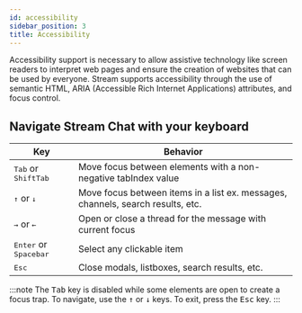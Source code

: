 ```yaml
---
id: accessibility
sidebar_position: 3
title: Accessibility
---
```


Accessibility support is necessary to allow assistive technology like screen readers to interpret web pages and ensure the creation of websites that can be used by everyone.
Stream supports accessibility through the use of semantic HTML, ARIA (Accessible Rich Internet Applications) attributes, and focus control.

## Navigate Stream Chat with your keyboard


| Key                                              | Behavior                                                                        |
| ------------------------------------------------ | ------------------------------------------------------------------------------- |
| <kbd>Tab</kbd> or <kbd>Shift</kbd><kbd>Tab</kbd> | Move focus between elements with a non-negative tabIndex value                  |
| <kbd>↑</kbd> or <kbd>↓</kbd>                     | Move focus between items in a list ex. messages, channels, search results, etc. |
| <kbd>→</kbd> or <kbd>←</kbd>                     | Open or close a thread for the message with current focus                       |
| <kbd>Enter</kbd> or <kbd>Spacebar</kbd>          | Select any clickable item                                                       |
| <kbd>Esc</kbd>                                   | Close modals, listboxes, search results, etc.                                   |


:::note
The <kbd>Tab</kbd> key is disabled while some elements are open to create a focus trap. To navigate, use the <kbd>↑</kbd> or <kbd>↓</kbd> keys. To exit, press the <kbd>Esc</kbd> key.
:::
